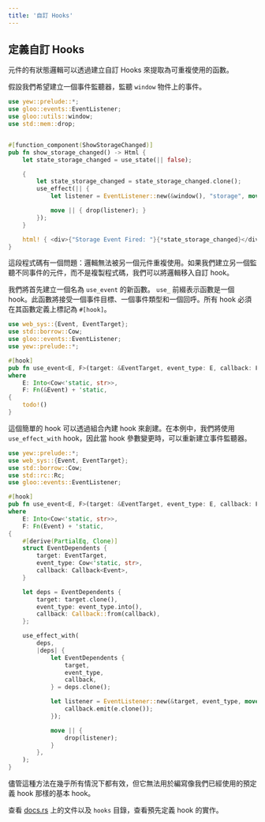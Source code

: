 ```yaml
---
title: '自訂 Hooks'
---
```


## 定義自訂 Hooks

元件的有狀態邏輯可以透過建立自訂 Hooks 來提取為可重複使用的函數。

假設我們希望建立一個事件監聽器，監聽 `window` 物件上的事件。

```rust
use yew::prelude::*;
use gloo::events::EventListener;
use gloo::utils::window;
use std::mem::drop;


#[function_component(ShowStorageChanged)]
pub fn show_storage_changed() -> Html {
    let state_storage_changed = use_state(|| false);

    {
        let state_storage_changed = state_storage_changed.clone();
        use_effect(|| {
            let listener = EventListener::new(&window(), "storage", move |_| state_storage_changed.set(true));

            move || { drop(listener); }
        });
    }

    html! { <div>{"Storage Event Fired: "}{*state_storage_changed}</div> }
}
```

這段程式碼有一個問題：邏輯無法被另一個元件重複使用。如果我們建立另一個監聽不同事件的元件，而不是複製程式碼，我們可以將邏輯移入自訂 hook。

我們將首先建立一個名為 `use_event` 的新函數。 `use_` 前綴表示函數是一個 hook。此函數將接受一個事件目標、一個事件類型和一個回呼。所有 hook 必須在其函數定義上標記為 `#[hook]`。

```rust
use web_sys::{Event, EventTarget};
use std::borrow::Cow;
use gloo::events::EventListener;
use yew::prelude::*;

#[hook]
pub fn use_event<E, F>(target: &EventTarget, event_type: E, callback: F)
where
    E: Into<Cow<'static, str>>,
    F: Fn(&Event) + 'static,
{
    todo!()
}
```

這個簡單的 hook 可以透過組合內建 hook 來創建。在本例中，我們將使用 `use_effect_with` hook，因此當 hook 參數變更時，可以重新建立事件監聽器。

```rust
use yew::prelude::*;
use web_sys::{Event, EventTarget};
use std::borrow::Cow;
use std::rc::Rc;
use gloo::events::EventListener;

#[hook]
pub fn use_event<E, F>(target: &EventTarget, event_type: E, callback: F)
where
    E: Into<Cow<'static, str>>,
    F: Fn(Event) + 'static,
{
    #[derive(PartialEq, Clone)]
    struct EventDependents {
        target: EventTarget,
        event_type: Cow<'static, str>,
        callback: Callback<Event>,
    }

    let deps = EventDependents {
        target: target.clone(),
        event_type: event_type.into(),
        callback: Callback::from(callback),
    };

    use_effect_with(
        deps,
        |deps| {
            let EventDependents {
                target,
                event_type,
                callback,
            } = deps.clone();

            let listener = EventListener::new(&target, event_type, move |e| {
                callback.emit(e.clone());
            });

            move || {
                drop(listener);
            }
        },
    );
}
```

儘管這種方法在幾乎所有情況下都有效，但它無法用於編寫像我們已經使用的預定義 hook 那樣的基本 hook。

查看 [docs.rs](https://docs.rs/yew) 上的文件以及 `hooks` 目錄，查看預先定義 hook 的實作。
